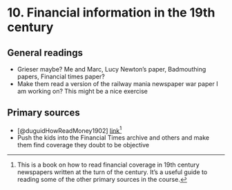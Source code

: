 # 10. Financial information in the 19th century

## General readings

+ Grieser maybe? Me and Marc, Lucy Newton's paper, Badmouthing papers, Financial times paper?
+ Make them read a version of the railway mania newspaper war paper I am working on? This might be a nice exercise 

## Primary sources

+ [@duguidHowReadMoney1902] [link](https://ia802705.us.archive.org/4/items/howtoreadmoneyar00dugurich/howtoreadmoneyar00dugurich.pdf)^[This is a book on how to read financial coverage in 19th century newspapers written at the turn of the century. It's a useful guide to reading some of the other primary sources in the course.]
+ Push the kids into the Financial Times archive and others and make them find coverage they doubt to be objective